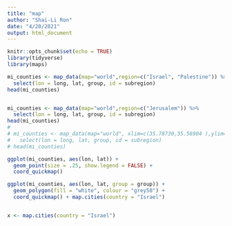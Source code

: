 ```yaml
---
title: "map"
author: "Shai-Li Ron"
date: "4/20/2021"
output: html_document
---
```


```r
knitr::opts_chunk$set(echo = TRUE)
library(tidyverse)
library(maps)
```

```r

mi_counties <- map_data(map="world",region=c("Israel", "Palestine")) %>% 
  select(lon = long, lat, group, id = subregion)
head(mi_counties)


mi_counties <- map_data(map="world",region=c("Jerusalem")) %>% 
  select(lon = long, lat, group, id = subregion)
head(mi_counties)
# 
# mi_counties <- map_data(map="world", xlim=c(35.78730,35.56904	),ylim=c(32.73491	,32.61987)) %>% 
#   select(lon = long, lat, group, id = subregion)
# head(mi_counties)

ggplot(mi_counties, aes(lon, lat)) + 
  geom_point(size = .25, show.legend = FALSE) +
  coord_quickmap()

ggplot(mi_counties, aes(lon, lat, group = group)) +
  geom_polygon(fill = "white", colour = "grey50") + 
  coord_quickmap() + map.cities(country = "Israel")


x <- map.cities(country = "Israel")



```

